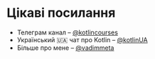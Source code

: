 
<Main/>

<h1>Цікаві посилання</h1>


- Телеграм канал – [@kotlincourses](https://kotlincourses.t.me)
- Український 🇺🇦 чат  про Kotlin – [@kotlinUA](https://kotlinua.t.me)
- Більше про мене – [@vadimmeta](https://vadimmeta.t.me)

<div style={{
    paddingBlockEnd: '4em'
}}/>
